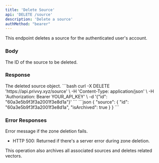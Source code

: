```yaml
---
title: 'Delete Source'
api: 'DELETE /source'
description: 'Delete a source'
authMethod: "bearer"
---
```


This endpoint deletes a source for the authenticated user's account.

### Body

<ParamField body="_id" type="string" required>
  The ID of the source to be deleted.
</ParamField>

### Response

<ResponseField name="source" type="object">
  The deleted source object.
</ResponseField>

<RequestExample>
```bash
curl -X DELETE 'https://api.privvy.xyz/source' \
-H 'Content-Type: application/json' \
-H 'Authorization: Bearer YOUR_API_KEY' \
-d '{"id": "60a3e5b9f3f3a2001f3e8d1a"}'
```
</RequestExample>

<ResponseExample>
```json
{
  "source": {
    "id": "60a3e5b9f3f3a2001f3e8d1a",
    "isArchived": true
  }
}
```
</ResponseExample>

### Error Responses

<ResponseField name="error" type="string">
  Error message if the zone deletion fails.
</ResponseField>

- HTTP 500: Returned if there's a server error during zone deletion.

<Note>
  This operation also archives all associated sources and deletes related vectors.
</Note>